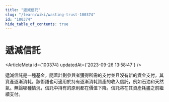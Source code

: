 ```yaml
---
title: "遞減信託"
slug: "/learn/wiki/wasting-trust-100374"
id: "100374"
hide_table_of_contents: true
---
```



# 遞減信託

<ArticleMeta id={100374} updatedAt={'2023-09-26 13:58:47'} />
<div className='border-solid border-b border-t-0 my-4 border-[var(--ifm-color-gray-300)]' />

遞減信託是一種基金，隨着計劃參與者獲得所需的支付並且沒有新的資金支付，其資產逐漸消耗。該術語也可適用於持有逐漸消耗資產的收入信託，例如石油和天然氣。無論哪種情況，信託中持有的原則都在價值下降。信託將在其資產耗盡之前繼續支付。

